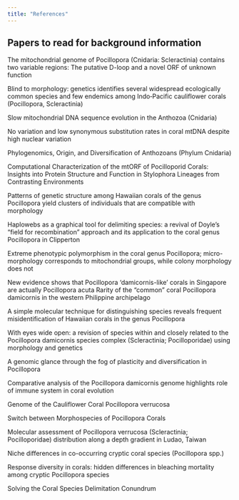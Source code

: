 ```yaml
---
title: "References"
---
```


## Papers to read for background information

The mitochondrial genome of Pocillopora (Cnidaria: Scleractinia) contains two variable regions: The putative D-loop and a novel ORF of unknown function

Blind to morphology: genetics identifies several widespread ecologically common species and few endemics among Indo‐Pacific cauliflower corals (Pocillopora, Scleractinia)

Slow mitochondrial DNA sequence evolution in the Anthozoa (Cnidaria)

No variation and low synonymous substitution rates in coral mtDNA despite high nuclear variation

Phylogenomics, Origin, and Diversification of Anthozoans (Phylum Cnidaria)

Computational Characterization of the mtORF of Pocilloporid Corals: Insights into Protein Structure and Function in Stylophora Lineages from Contrasting Environments

Patterns of genetic structure among Hawaiian corals of the genus Pocillopora yield clusters of individuals that are compatible with morphology

Haplowebs as a graphical tool for delimiting species: a revival of Doyle's "field for recombination" approach and its application to the coral genus Pocillopora in Clipperton

Extreme phenotypic polymorphism in the coral genus Pocillopora; micro-morphology corresponds to mitochondrial groups, while colony morphology does not

New evidence shows that Pocillopora ‘damicornis-like’ corals in Singapore are actually Pocillopora acuta
Rarity of the “common” coral Pocillopora damicornis in the western Philippine archipelago

A simple molecular technique for distinguishing species reveals frequent misidentification of Hawaiian corals in the genus Pocillopora 

With eyes wide open: a revision of species within and closely related to the Pocillopora damicornis species complex (Scleractinia; Pocilloporidae) using morphology and genetics

A genomic glance through the fog of plasticity and diversification in Pocillopora 

Comparative analysis of the Pocillopora damicornis genome highlights role of immune system in coral evolution

Genome of the Cauliflower Coral Pocillopora verrucosa

Switch between Morphospecies of Pocillopora Corals

Molecular assessment of Pocillopora verrucosa (Scleractinia; Pocilloporidae) distribution along a depth gradient in Ludao, Taiwan

Niche differences in co-occurring cryptic coral species (Pocillopora spp.)

Response diversity in corals: hidden differences in bleaching mortality among cryptic Pocillopora species

Solving the Coral Species Delimitation Conundrum
